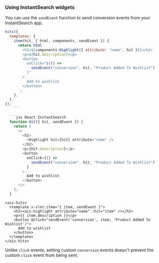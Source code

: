 ### Using InstantSearch widgets

You can use the `sendEvent` function to send conversion events from your InstantSearch app.

<CodeGroup>

```js InstantSearch.js
hits({
  templates: {
    item(hit, { html, components, sendEvent }) {
      return html`
        <h2>${components.Highlight({ attribute: "name", hit })}</h2>
        <p>${hit.description}</p>
        <button
          onClick="${() =>
            sendEvent("conversion", hit, "Product Added To Wishlist")
          }"
        >
          Add to wishlist
        </button>
      `;
    },
  },
});
    ```

  ```jsx React InstantSearch
  function Hit({ hit, sendEvent }) {
    return (
      <>
        <h2>
          <Highlight hit={hit} attribute="name" />
        </h2>
        <p>{hit.description}</p>
        <button
          onClick={() =>
            sendEvent("conversion", hit, "Product Added To Wishlist")
          }
        >
          Add to wishlist
        </button>
      </>
    );
  }
  ```

```vue Vue InstantSearch
<ais-hits>
  <template v-slot:item="{ item, sendEvent }">
    <h2><ais-highlight attribute="name" :hit="item" /></h2>
    <p>{{ item.description }}</p>
    <button @click="sendEvent('conversion', item, 'Product Added To Wishlist')">
      Add to wishlist
    </button>
  </template>
</ais-hits>
```
</CodeGroup>

<Note>Unlike `click` events, setting custom `conversion` events doesn't prevent the custom `click` event from being sent.</Note>